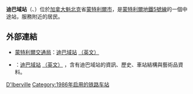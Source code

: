 {{Infobox station 
| name          = 迪巴域<br />{{lang|en|D'Iberville}}
| type          = 
| style         = Montreal Metro
| image         = D'Ibervillemetro.jpg
| image_caption = 
| address       = [[魁北克省|魁北克省]][[蒙特利爾|蒙特利爾]]{{link-en|讓塔隆街|Jean-Talon Street|讓塔隆路東}}2400號及迪巴域路7151號
| country       = [[加拿大|加拿大]]
| coordinates   = {{coord|45|33|13|N|73|36|07|W|type:railwaystation_region:CA-QC|display=inline,title}}
| elevation     = 
| line          = [[蒙特利爾地鐵藍線|藍線]]
| other         = {{Rail color box|system=AMT|line=STM}}
| structure     = 
| platform      = 
| depth         = {{convert|15.6|m|ftin|abbr=off}}，第34深
| levels        = 
| tracks        = 
| parking       = 
| bicycle       = 
| opened        = 1986年6月16日
| architect     = Brassard & Warren
| closed        = 
| rebuilt       = 
| electrified   = 
| ADA           = 
| code          = 
| owned         =
| operator      = [[蒙特利爾交通局|蒙特利爾交通局]]
| zone          = 
| status        =
| former        = 
| passengers    = 1,273,591進出（2013年），63/68
| pass_year     = 
| pass_percent  = 
| pass_system   = 
| mpassengers   = 
| services      = 
| map_locator   = 
| web           = 
}}
'''迪巴域站'''（{{lang-fr|Station D'Iberville}}、{{lang-en|D'Iberville Station}}）位於[[加拿大|加拿大]][[魁北克|魁北克]]省[[蒙特利爾市|蒙特利爾市]]，是[[蒙特利爾地鐵|蒙特利爾地鐵]][[蒙特利爾地鐵5號線|5號線]]的一個中途站，服務附近的居民。

== 外部連結 ==

* {{fr}}{{en}}[[蒙特利爾交通局|蒙特利爾交通局]]：[http://www.stm.info/metro/M63.htm 迪巴域站] {{Wayback|url=http://www.stm.info/metro/M63.htm |date=20090405020339 }}[http://www.stm.info/English/metro/a-M63.htm （英文）] {{Wayback|url=http://www.stm.info/English/metro/a-M63.htm |date=20090407032226 }}
* {{fr}}{{en}}{{lang|en|metrodemontreal.com}}：[http://www.metrodemontreal.com/blue/diberville/index-f.html 迪巴域站] {{Wayback|url=http://www.metrodemontreal.com/blue/diberville/index-f.html |date=20090403211849 }}[http://www.metrodemontreal.com/blue/diberville/ （英文）] {{Wayback|url=http://www.metrodemontreal.com/blue/diberville/ |date=20070930154802 }}，含有迪巴域站的資訊、歷史、車站結構與藝術品資料。

{{蒙特利爾地鐵}}

[[Category:蒙特利爾地鐵藍線車站|D'Iberville]]
[[Category:1986年启用的铁路车站|Category:1986年启用的铁路车站]]